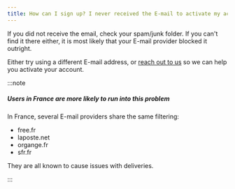 ```yaml
---
title: How can I sign up? I never received the E-mail to activate my account!
---
```


If you did not receive the email, check your spam/junk folder.
If you can't find it there either, it is most likely that your E-mail provider blocked it outright.

Either try using a different E-mail address, or [reach out to us](https://discord.freesewing.org/) so
we can help you activate your account.

:::note

##### Users in France are more likely to run into this problem

In France, several E-mail providers share the same filtering:

- free.fr
- laposte.net
- organge.fr
- sfr.fr

They are all known to cause issues with deliveries.

:::
